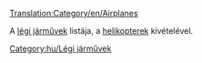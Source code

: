 [[Translation:Category/en/Airplanes]]


A [[hu/Manual/Légi járművek|légi járművek]] listája, a [[:Category:hu/Helikopterek|helikopterek]] kivételével.

[[Category:hu/Légi járművek]]